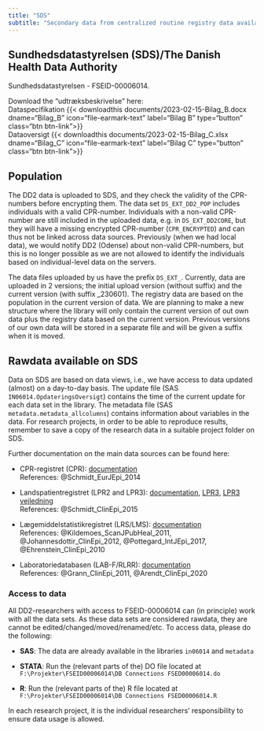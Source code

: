 ```yaml
---
title: "SDS"
subtitle: "Secondary data from centralized routine registry data available on remote research server"
---
```


## Sundhedsdatastyrelsen (SDS)/The Danish Health Data Authority 
Sundhedsdatastyrelsen - FSEID-00006014.



Download the "udtræksbeskrivelse" here: \
Dataspecifikation {{< downloadthis documents/2023-02-15-Bilag_B.docx 
dname="Bilag_B" icon="file-earmark-text" label="Bilag B" type="button" class="btn btn-link">}} \
Dataoversigt {{< downloadthis documents/2023-02-15-Bilag_C.xlsx
dname="Bilag_C" icon="file-earmark-text" label="Bilag C" type="button" class="btn btn-link">}}


<!-- jeg har snakket med Lars, og han siger jeg gerne må lægge udtræksbeskrivelserne op.  -->

## Population

The DD2 data is uploaded to SDS, and they check the validity of the CPR-numbers before encrypting them. The data set `DS_EXT_DD2_POP` includes individuals with a valid CPR-number. Individuals with a non-valid CPR-number are still included in the uploaded data, e.g. in `DS_EXT_DD2CORE`, but they will have a missing encrypted CPR-number (`CPR_ENCRYPTED`) and can thus not be linked across data sources. Previously (when we had local data), we would notify DD2 (Odense) about non-valid CPR-numbers, but this is no longer possible as we are not allowed to identify the individuals based on individual-level data on the servers.

The data files uploaded by us have the prefix `DS_EXT_`. Currently, data are uploaded in 2 versions; the initial upload version (without suffix) and the current version (with suffix \_230601). The registry data are based on the population in the current version of data. We are planning to make a new structure where the library will only contain the current version of out own data plus the registry data based on the current version. Previous versions of our own data will be stored in a separate file and will be given a suffix when it is moved.

## Rawdata available on SDS

Data on SDS are based on data views, i.e., we have access to data updated (almost) on a day-to-day basis. The update file (SAS `IN06014.OpdateringsOversigt`) contains the time of the current update for each data set in the library. The metadata file (SAS `metadata.metadata_allcolumns`) contains information about variables in the data. For research projects, in order to be able to reproduce results, remember to save a copy of the research data in a suitable project folder on SDS.

Further documentation on the main data sources can be found here:

-   CPR-registret (CPR): [documentation](https://sundhedsdatastyrelsen.dk/da/registre-og-services/om-de-nationale-sundhedsregistre/personoplysninger-og-sundhedsfaglig-beskaeftigelse/cpr-registeret) \
    References: @Schmidt_EurJEpi_2014

-   Landspatientregistret (LPR2 and LPR3): [documentation](https://sundhedsdatastyrelsen.dk/da/registre-og-services/om-de-nationale-sundhedsregistre/sygdomme-laegemidler-og-behandlinger/landspatientregisteret), [LPR3](https://sundhedsdatastyrelsen.dk/da/forskerservice/om-forskerservice/nyheder_forskerservice/helbredsforloeb_lpr3f070422), 
[LPR3 vejledning](https://sundhedsdatastyrelsen.dk/-/media/sds/filer/Forskerservice/Vejledning%20til%20LPR3_F) \
    References: @Schmidt_ClinEpi_2015

-   Lægemiddelstatistikregistret (LRS/LMS): [documentation](https://sundhedsdatastyrelsen.dk/da/registre-og-services/om-de-nationale-sundhedsregistre/sygdomme-laegemidler-og-behandlinger/laegemiddelstatistikregisteret)\
    References: @Kildemoes_ScanJPubHeal_2011, @Johannesdottir_ClinEpi_2012, @Pottegard_IntJEpi_2017, @Ehrenstein_ClinEpi_2010

-   Laboratoriedatabasen (LAB-F/RLRR): [documentation](https://sundhedsdatastyrelsen.dk/da/registre-og-services/om-de-nationale-sundhedsregistre/doedsaarsager-og-biologisk-materiale/laboratoriedatabasen) \
    References: @Grann_ClinEpi_2011, @Arendt_ClinEpi_2020

### Access to data

All DD2-researchers with access to FSEID-00006014 can (in principle) work with all the data sets. As these data sets are considered rawdata, they are cannot be edited/changed/moved/renamed/etc. To access data, please do the following:

-   **SAS**: The data are already available in the libraries `in06014` and `metadata`

-   **STATA**: Run the (relevant parts of the) DO file located at `F:\Projekter\FSEID00006014\DB Connections FSED00006014.do`

-   **R**: Run the (relevant parts of the) R file located at `F:\Projekter\FSEID00006014\DB Connections FSED00006014.R`

In each research project, it is the individual researchers' responsibility to ensure data usage is allowed. 

<!-- ## Simple versions of data (macro) -->
<!-- mulig gennemgang af simple udtræk + macroer -->
